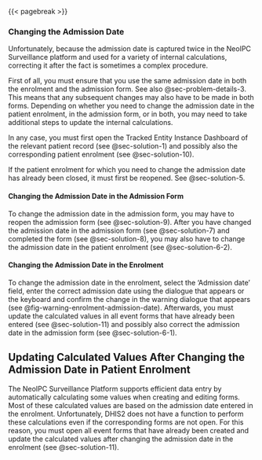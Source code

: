 
{{< pagebreak >}}

### Changing the Admission Date {#sec-solution-6}

Unfortunately, because the admission date is captured twice in the NeoIPC Surveillance platform and used for a variety of internal calculations, correcting it after the fact is sometimes a complex procedure.

First of all, you must ensure that you use the same admission date in both the enrolment and the admission form. See also @sec-problem-details-3.
This means that any subsequent changes may also have to be made in both forms.
Depending on whether you need to change the admission date in the patient enrolment, in the admission form, or in both, you may need to take additional steps to update the internal calculations.

In any case, you must first open the Tracked Entity Instance Dashboard of the relevant patient record (see @sec-solution-1) and possibly also the corresponding patient enrolment (see @sec-solution-10).

If the patient enrolment for which you need to change the admission date has already been closed, it must first be reopened. See @sec-solution-5. 

#### Changing the Admission Date in the Admission Form {#sec-solution-6-1}

To change the admission date in the admission form, you may have to reopen the admission form (see @sec-solution-9).
After you have changed the admission date in the admission form (see @sec-solution-7) and completed the form (see @sec-solution-8), you may also have to change the admission date in the patient enrolment (see @sec-solution-6-2).

#### Changing the Admission Date in the Enrolment {#sec-solution-6-2}

To change the admission date in the enrolment, select the ‘Admission date’ field, enter the correct admission date using the dialogue that appears or the keyboard and confirm the change in the warning dialogue that appears (see @fig-warning-enrolment-admission-date).
Afterwards, you must update the calculated values in all event forms that have already been entered (see @sec-solution-11) and possibly also correct the admission date in the admission form (see @sec-solution-6-1).

::: {.callout-important}
## Updating Calculated Values After Changing the Admission Date in Patient Enrolment

The NeoIPC Surveillance Platform supports efficient data entry by automatically calculating some values when creating and editing forms.
Most of these calculated values are based on the admission date entered in the enrolment.
Unfortunately, DHIS2 does not have a function to perform these calculations even if the corresponding forms are not open.
For this reason, you must open all event forms that have already been created and update the calculated values after changing the admission date in the enrolment (see @sec-solution-11).
:::
